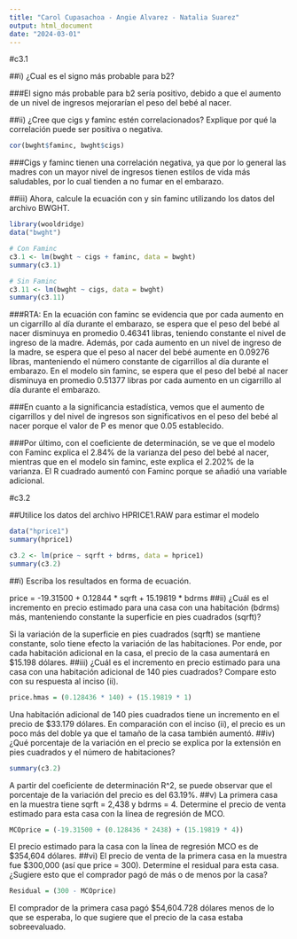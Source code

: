 ---
title: "Carol Cupasachoa - Angie Alvarez - Natalia Suarez"
output: html_document
date: "2024-03-01"
---
#c3.1

##i) ¿Cual es el signo más probable para b2?

###El signo más probable para b2 sería positivo, debido a que el aumento de un nivel de ingresos mejorarían el peso del bebé al nacer.

##ii) ¿Cree que cigs y faminc estén correlacionados? Explique por qué la correlación puede ser positiva o negativa.

```{r}
cor(bwght$faminc, bwght$cigs)
```

###Cigs y faminc tienen una correlación negativa, ya que por lo general las madres con un mayor nivel de ingresos tienen estilos de vida más saludables, por lo cual tienden a no fumar en el embarazo.

##iii) Ahora, calcule la ecuación con y sin faminc utilizando los datos del archivo BWGHT.

```{r}
library(wooldridge)
data("bwght")

# Con Faminc
c3.1 <- lm(bwght ~ cigs + faminc, data = bwght)
summary(c3.1)

# Sin Faminc
c3.11 <- lm(bwght ~ cigs, data = bwght)
summary(c3.11)
```

###RTA: En la ecuación con faminc se evidencia que por cada aumento en un cigarrillo al día durante el embarazo, se espera que el peso del bebé al nacer disminuya en promedio 0.46341 libras, teniendo constante el nivel de ingreso de la madre. Además, por cada aumento en un nivel de ingreso de la madre, se espera que el peso al nacer del bebé aumente en 0.09276 libras, manteniendo el número constante de cigarrillos al día durante el embarazo. En el modelo sin faminc, se espera que el peso del bebé al nacer disminuya en promedio 0.51377 libras por cada aumento en un cigarrillo al día durante el embarazo.

###En cuanto a la significancia estadística, vemos que el aumento de cigarrillos y del nivel de ingresos son significativos en el peso del bebé al nacer porque el valor de P es menor que 0.05 establecido.

###Por último, con el coeficiente de determinación, se ve que el modelo con Faminc explica el 2.84% de la varianza del peso del bebé al nacer, mientras que en el modelo sin faminc, este explica el 2.202% de la varianza. El R cuadrado aumentó con Faminc porque se añadió una variable adicional.



#c3.2

##Utilice los datos del archivo HPRICE1.RAW para estimar el modelo
```{r}
data("hprice1")
summary(hprice1)

c3.2 <- lm(price ~ sqrft + bdrms, data = hprice1)
summary(c3.2)
```

##i) Escriba los resultados en forma de ecuación.

price = -19.31500 + 0.12844 * sqrft + 15.19819 * bdrms
##ii) ¿Cuál es el incremento en precio estimado para una casa con una habitación (bdrms) más, manteniendo constante la superficie en pies cuadrados (sqrft)?

Si la variación de la superficie en pies cuadrados (sqrft) se mantiene constante, solo tiene efecto la variación de las habitaciones. Por ende, por cada habitación adicional en la casa, el precio de la casa aumentará en $15.198 dólares.
##iii) ¿Cuál es el incremento en precio estimado para una casa con una habitación adicional de 140 pies cuadrados? Compare esto con su respuesta al inciso (ii).

```{r}
price.hmas = (0.128436 * 140) + (15.19819 * 1)
```

Una habitación adicional de 140 pies cuadrados tiene un incremento en el precio de $33.179 dólares. En comparación con el inciso (ii), el precio es un poco más del doble ya que el tamaño de la casa también aumentó.
##iv) ¿Qué porcentaje de la variación en el precio se explica por la extensión en pies cuadrados y el número de habitaciones?

```{r}
summary(c3.2)
```

A partir del coeficiente de determinación R^2, se puede observar que el porcentaje de la variación del precio es del 63.19%.
##v) La primera casa en la muestra tiene sqrft = 2,438 y bdrms = 4. Determine el precio de venta estimado para esta casa con la línea de regresión de MCO.

```{r}
MCOprice = (-19.31500 + (0.128436 * 2438) + (15.19819 * 4))
```

El precio estimado para la casa con la línea de regresión MCO es de $354,604 dólares.
##vi) El precio de venta de la primera casa en la muestra fue $300,000 (así que price = 300). Determine el residual para esta casa. ¿Sugiere esto que el comprador pagó de más o de menos por la casa?

```{r}
Residual = (300 - MCOprice)
```
 
 El comprador de la primera casa pagó $54,604.728 dólares menos de lo que se esperaba, lo que sugiere que el precio de la casa estaba sobreevaluado.
 
 
 
 
 
 
 